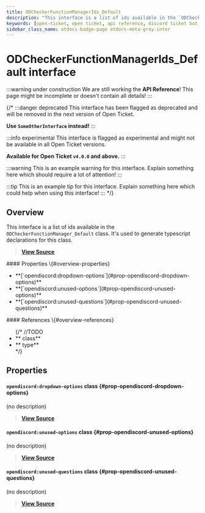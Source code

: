 ```yaml
---
title: ODCheckerFunctionManagerIds_Default
description: "This interface is a list of ids available in the `ODCheckerFunctionManager_Default` class. It's used to generate typescript declarations for this class."
keywords: [open-ticket, open ticket, api reference, discord ticket bot, interface]
sidebar_class_name: otdocs-badge-page otdocs-meta-gray-inter
---
```

<head>
    <link rel="apple-touch-icon" href="/img/logo_vertical.png"/>
</head>

# ODCheckerFunctionManagerIds_Default <M color="gray">interface</M>

:::warning under construction
We are still working the **API Reference**! This page might be incomplete or doesn't contain all details!
:::

{/*
:::danger deprecated
This interface has been flagged as deprecated and will be removed in the next version of Open Ticket.

**Use `SomeOtherInterface` instead!**
:::

:::info experimental
This interface is flagged as experimental and might not be available in all Open Ticket versions.

**Available for Open Ticket `v4.0.0` and above.**
:::

:::warning
This is an example warning for this interface. Explain something here which should require a lot of attention!
:::

:::tip
This is an example tip for this interface. Explain something here which could help when using this interface!
:::
*/}

## Overview
This interface is a list of ids available in the `ODCheckerFunctionManager_Default` class.
It's used to generate typescript declarations for this class.

> [**View Source**](https://otgithub.dj-dj.be/tree/main/src/core/api/defaults/checker.ts#L348)

<FlexHorizontal>
<div style={{width:"50%"}}>
    #### Properties \{#overview-properties}
    <ul>
        <li>**[`opendiscord:dropdown-options`](#prop-opendiscord-dropdown-options)**</li>
        <li>**[`opendiscord:unused-options`](#prop-opendiscord-unused-options)**</li>
        <li>**[`opendiscord:unused-questions`](#prop-opendiscord-unused-questions)**</li>
    </ul>
</div>
<div style={{width:"50%"}}>
    #### References \{#overview-references}
    <ul>
        {/*
        //TODO
        <li>**<code><ApiUrl url="class:ODId" label="api.ODId"/></code> <M color="purple">class</M>**</li>
        <li>**<code><ApiUrl url="type:ODExampleType" label="api.ODExampleType"/></code> <M color="brown">type</M>**</li>
        */}
    </ul>
</div>
</FlexHorizontal>

## Properties
<Divider></Divider>
#### `opendiscord:dropdown-options` <M color="purple">class</M> <ApiBlock><ApiUrl url="class:ODCheckerFunction" label="api.ODCheckerFunction"/></ApiBlock> \{#prop-opendiscord-dropdown-options}
(no description)

> [**View Source**](https://otgithub.dj-dj.be/tree/main/src/core/api/defaults/checker.ts#L351)

<Divider></Divider>
#### `opendiscord:unused-options` <M color="purple">class</M> <ApiBlock><ApiUrl url="class:ODCheckerFunction" label="api.ODCheckerFunction"/></ApiBlock> \{#prop-opendiscord-unused-options}
(no description)

> [**View Source**](https://otgithub.dj-dj.be/tree/main/src/core/api/defaults/checker.ts#L349)

<Divider></Divider>
#### `opendiscord:unused-questions` <M color="purple">class</M> <ApiBlock><ApiUrl url="class:ODCheckerFunction" label="api.ODCheckerFunction"/></ApiBlock> \{#prop-opendiscord-unused-questions}
(no description)

> [**View Source**](https://otgithub.dj-dj.be/tree/main/src/core/api/defaults/checker.ts#L350)

<Divider></Divider>

